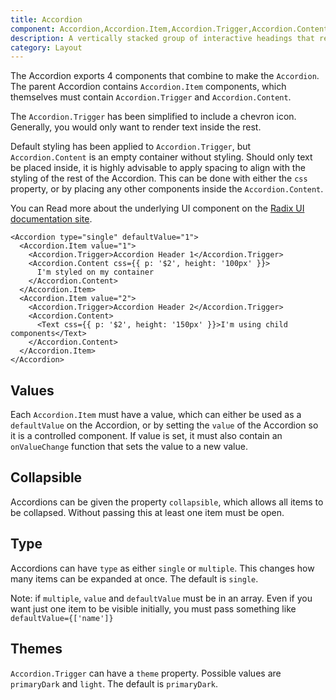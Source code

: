```yaml
---
title: Accordion
component: Accordion,Accordion.Item,Accordion.Trigger,Accordion.Content
description: A vertically stacked group of interactive headings that reveal an associated section of content when clicked
category: Layout
---
```


The Accordion exports 4 components that combine to make the `Accordion`. The parent Accordion contains `Accordion.Item` components, which themselves must contain `Accordion.Trigger` and `Accordion.Content`.

The `Accordion.Trigger` has been simplified to include a chevron icon. Generally, you would only want to render text inside the rest.

Default styling has been applied to `Accordion.Trigger`, but `Accordion.Content` is an empty container without styling. Should only text be placed inside, it is highly advisable to apply spacing to align with the styling of the rest of the Accordion. This can be done with either the `css` property, or by placing any other components inside the `Accordion.Content`.

You can Read more about the underlying UI component on the [Radix UI documentation site](https://radix-ui.com/primitives/docs/components/accordion).

```tsx preview
<Accordion type="single" defaultValue="1">
  <Accordion.Item value="1">
    <Accordion.Trigger>Accordion Header 1</Accordion.Trigger>
    <Accordion.Content css={{ p: '$2', height: '100px' }}>
      I'm styled on my container
    </Accordion.Content>
  </Accordion.Item>
  <Accordion.Item value="2">
    <Accordion.Trigger>Accordion Header 2</Accordion.Trigger>
    <Accordion.Content>
      <Text css={{ p: '$2', height: '150px' }}>I'm using child components</Text>
    </Accordion.Content>
  </Accordion.Item>
</Accordion>
```

## Values

Each `Accordion.Item` must have a value, which can either be used as a `defaultValue` on the Accordion, or by setting the `value` of the Accordion so it is a controlled component. If value is set, it must also contain an `onValueChange` function that sets the value to a new value.

## Collapsible

Accordions can be given the property `collapsible`, which allows all items to be collapsed. Without passing this at least one item must be open.

## Type

Accordions can have `type` as either `single` or `multiple`. This changes how many items can be expanded at once. The default is `single`.

Note: if `multiple`, `value` and `defaultValue` must be in an array. Even if you want just one item to be visible initially, you must pass something like `defaultValue={['name']}`

## Themes

`Accordion.Trigger` can have a `theme` property. Possible values are `primaryDark` and `light`. The default is `primaryDark`.
